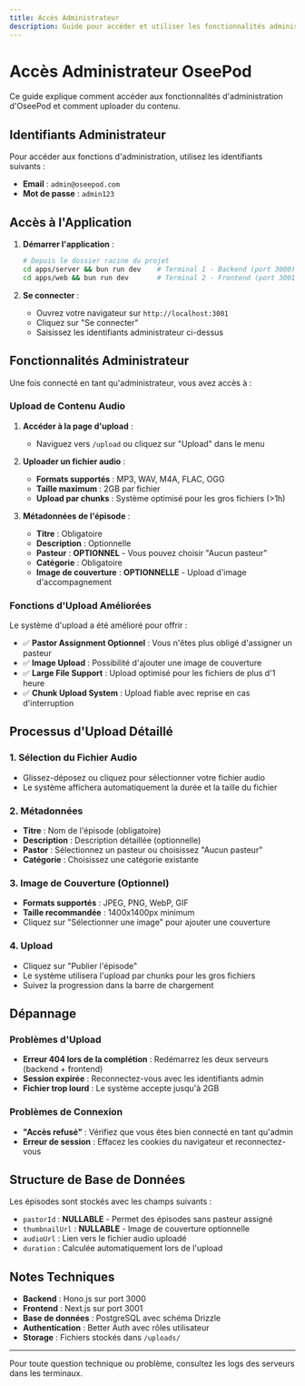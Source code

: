 ```yaml
---
title: Accès Administrateur
description: Guide pour accéder et utiliser les fonctionnalités administrateur d'OseePod
---
```


# Accès Administrateur OseePod

Ce guide explique comment accéder aux fonctionnalités d'administration d'OseePod et comment uploader du contenu.

## Identifiants Administrateur

Pour accéder aux fonctions d'administration, utilisez les identifiants suivants :

- **Email** : `admin@oseepod.com`
- **Mot de passe** : `admin123`

## Accès à l'Application

1. **Démarrer l'application** :
   ```bash
   # Depuis le dossier racine du projet
   cd apps/server && bun run dev    # Terminal 1 - Backend (port 3000)
   cd apps/web && bun run dev       # Terminal 2 - Frontend (port 3001)
   ```

2. **Se connecter** :
   - Ouvrez votre navigateur sur `http://localhost:3001`
   - Cliquez sur "Se connecter"
   - Saisissez les identifiants administrateur ci-dessus

## Fonctionnalités Administrateur

Une fois connecté en tant qu'administrateur, vous avez accès à :

### Upload de Contenu Audio

1. **Accéder à la page d'upload** :
   - Naviguez vers `/upload` ou cliquez sur "Upload" dans le menu

2. **Uploader un fichier audio** :
   - **Formats supportés** : MP3, WAV, M4A, FLAC, OGG
   - **Taille maximum** : 2GB par fichier
   - **Upload par chunks** : Système optimisé pour les gros fichiers (>1h)

3. **Métadonnées de l'épisode** :
   - **Titre** : Obligatoire
   - **Description** : Optionnelle
   - **Pasteur** : **OPTIONNEL** - Vous pouvez choisir "Aucun pasteur"
   - **Catégorie** : Obligatoire
   - **Image de couverture** : **OPTIONNELLE** - Upload d'image d'accompagnement

### Fonctions d'Upload Améliorées

Le système d'upload a été amélioré pour offrir :

- ✅ **Pastor Assignment Optionnel** : Vous n'êtes plus obligé d'assigner un pasteur
- ✅ **Image Upload** : Possibilité d'ajouter une image de couverture
- ✅ **Large File Support** : Upload optimisé pour les fichiers de plus d'1 heure
- ✅ **Chunk Upload System** : Upload fiable avec reprise en cas d'interruption

## Processus d'Upload Détaillé

### 1. Sélection du Fichier Audio
- Glissez-déposez ou cliquez pour sélectionner votre fichier audio
- Le système affichera automatiquement la durée et la taille du fichier

### 2. Métadonnées
- **Titre** : Nom de l'épisode (obligatoire)
- **Description** : Description détaillée (optionnelle)
- **Pastor** : Sélectionnez un pasteur ou choisissez "Aucun pasteur"
- **Catégorie** : Choisissez une catégorie existante

### 3. Image de Couverture (Optionnel)
- **Formats supportés** : JPEG, PNG, WebP, GIF
- **Taille recommandée** : 1400x1400px minimum
- Cliquez sur "Sélectionner une image" pour ajouter une couverture

### 4. Upload
- Cliquez sur "Publier l'épisode"
- Le système utilisera l'upload par chunks pour les gros fichiers
- Suivez la progression dans la barre de chargement

## Dépannage

### Problèmes d'Upload
- **Erreur 404 lors de la complétion** : Redémarrez les deux serveurs (backend + frontend)
- **Session expirée** : Reconnectez-vous avec les identifiants admin
- **Fichier trop lourd** : Le système accepte jusqu'à 2GB

### Problèmes de Connexion
- **"Accès refusé"** : Vérifiez que vous êtes bien connecté en tant qu'admin
- **Erreur de session** : Effacez les cookies du navigateur et reconnectez-vous

## Structure de Base de Données

Les épisodes sont stockés avec les champs suivants :
- `pastorId` : **NULLABLE** - Permet des épisodes sans pasteur assigné
- `thumbnailUrl` : **NULLABLE** - Image de couverture optionnelle
- `audioUrl` : Lien vers le fichier audio uploadé
- `duration` : Calculée automatiquement lors de l'upload

## Notes Techniques

- **Backend** : Hono.js sur port 3000
- **Frontend** : Next.js sur port 3001
- **Base de données** : PostgreSQL avec schéma Drizzle
- **Authentication** : Better Auth avec rôles utilisateur
- **Storage** : Fichiers stockés dans `/uploads/`

---

Pour toute question technique ou problème, consultez les logs des serveurs dans les terminaux.